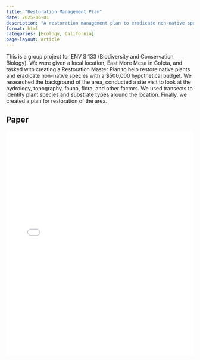 ```yaml
---
title: "Restoration Management Plan"
date: 2025-06-01
description: "A restoration management plan to eradicate non-native species and replace with California native species at East More Mesa space in Goleta, California."
format: html
categories: [Ecology, California]
page-layout: article
---
```


This is a group project for ENV S 133 (Biodiversity and Conservation Biology). We were given a local location, East More Mesa in Goleta, and tasked with creating a Restoration Master Plan to help restore native plants and eradicate non-native species with a \$500,000 hypothetical budget. We researched the background of the area, conducted a site visit to look at the hydrology, topography, fauna, flora, and other factors. We used transects to identify plant species and substrate types around the location. Finally, we created a plan for restoration of the area.

## Paper

<iframe src="RMP.pdf" width="100%" height="600px" style="border:none;">

</iframe>
